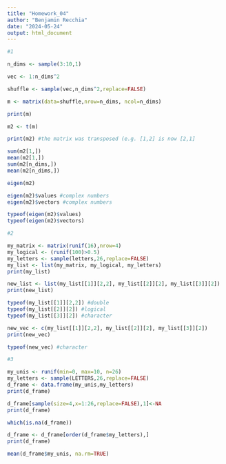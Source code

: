 ```yaml
---
title: "Homework_04"
author: "Benjamin Recchia"
date: "2024-05-24"
output: html_document
---
```


```r

#1

n_dims <- sample(3:10,1)

vec <- 1:n_dims^2

shuffle <- sample(vec,n_dims^2,replace=FALSE)

m <- matrix(data=shuffle,nrow=n_dims, ncol=n_dims)

print(m)

m2 <- t(m)

print(m2) #the matrix was transposed (e.g. [1,2] is now [2,1]

sum(m2[1,])
mean(m2[1,])
sum(m2[n_dims,])
mean(m2[n_dims,])

eigen(m2)

eigen(m2)$values #complex numbers
eigen(m2)$vectors #complex numbers

typeof(eigen(m2)$values)
typeof(eigen(m2)$vectors)

#2

my_matrix <- matrix(runif(16),nrow=4)
my_logical <- (runif(100)>0.5)
my_letters <- sample(letters,26,replace=FALSE)
my_list <- list(my_matrix, my_logical, my_letters)
print(my_list)

new_list <- list(my_list[[1]][2,2], my_list[[2]][2], my_list[[3]][2])
print(new_list)

typeof(my_list[[1]][2,2]) #double
typeof(my_list[[2]][2]) #logical
typeof(my_list[[3]][2]) #character

new_vec <- c(my_list[[1]][2,2], my_list[[2]][2], my_list[[3]][2])
print(new_vec)

typeof(new_vec) #character

#3

my_unis <- runif(min=0, max=10, n=26)
my_letters <- sample(LETTERS,26,replace=FALSE)
d_frame <- data.frame(my_unis,my_letters)
print(d_frame)

d_frame[sample(size=4,x=1:26,replace=FALSE),1]<-NA
print(d_frame)

which(is.na(d_frame))

d_frame <- d_frame[order(d_frame$my_letters),]
print(d_frame)

mean(d_frame$my_unis, na.rm=TRUE)

```
